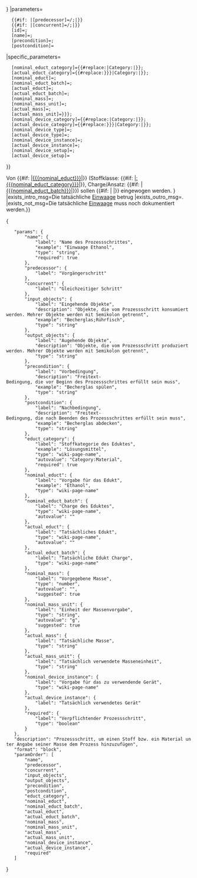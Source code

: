 <includeonly>{{LabProcess/Step
|id={{{id|}}}
|name={{{name|}}}
|required={{{required|}}}
|predecessor={{{predecessor|}}}
|concurrent={{{concurrent|}}}
|input_objects={{{input_objects|}}}
|output_objects={{{output_objects|}}}
|form=LabProcess/Steps/GravimetricDosing
|specific_template=LabProcess/Steps/GravimetricDosing/Subpage
|link_type={{{link_type|}}}
|popup={{{popup|{{{Helper/Strings/No}}}}}}
|parameters=
   {{#if: {{{predecessor|}}}|[predecessor]={{FULLPAGENAME}}/{{{predecessor}}};|}}
   {{#if: {{{concurrent|}}}|[concurrent]={{FULLPAGENAME}}/{{{concurrent}}};|}}
   [id]={{{id|}}};
   [name]={{{name|}}};
   [precondition]={{{precondition|}}};
   [postcondition]={{{postcondition|}}}
|specific_parameters=
   [nominal_educt_category]={{#replace:{{{nominal_educt_category|Category:Material}}}|Category:|}}; <!-- Tree input expects no namespace -->
   [actual_educt_category]={{#replace:{{{actual_educt_category|{{{nominal_educt_category|Category:Material}}}}}}|Category:|}}; <!-- Tree input expects no namespace -->
   [nominal_educt]={{{nominal_educt|}}};
   [nominal_educt_batch]={{{nominal_educt_batch|}}};
   [actual_educt]={{{actual_educt|}}};
   [actual_educt_batch]={{{actual_educt_batch|}}};
   [nominal_mass]={{{nominal_mass|}}};
   [nominal_mass_unit]={{{nominal_mass_unit|}}};
   [actual_mass]={{{actual_mass|}}};
   [actual_mass_unit]={{{actual_mass_unit|{{{nominal_mass_unit}}}}}};
   [nominal_device_category]={{#replace:{{{nominal_device_category|Category:Device}}}|Category:|}}; <!-- Tree input expects no namespace -->
   [actual_device_category]={{#replace:{{{actual_device_category|{{{nominal_device_category|Category:Device}}}}}}|Category:|}}; <!-- Tree input expects no namespace -->
   [nominal_device_type]={{{nominal_device_type|}}};
   [actual_device_type]={{{actual_device_type|}}};
   [nominal_device_instance]={{{nominal_device_instance|}}};
   [actual_device_instance]={{{actual_device_instance|}}};
   [nominal_device_setup]={{{nominal_device_setup|}}};
   [actual_device_setup]={{{actual_device_setup|}}}
}}

<!-- BESCHREIBUNG -->
Von {{#if: {{{nominal_educt|}}}|[[{{{nominal_educt}}}]]|{{Message/NotDefined}}}} 
(Stoffklasse: {{#if: {{{nominal_educt_category|}}}|[[:{{{nominal_educt_category}}}]]|{{Message/NotDefined}}}}, Charge/Ansatz: {{#if: {{{nominal_educt_batch|}}}|[[{{{nominal_educt_batch}}}]]|{{Message/NotDefined}}}}) 
sollen
{{#if: {{{nominal_mass|}}}|{{{nominal_mass}}} {{{nominal_mass_unit}}}|{{Message/NotDefined}}}} 
eingewogen werden.
{{LabProcess/Query/DeviceParam
|intro=Als Gerät soll
|outro=verwendet werden.
|prefix=
|suffix=
|process_step_name={{{name|}}}
|device_category={{{nominal_device_category|}}}
|nominal_device_type={{{nominal_device_type|}}}
|actual_device_type={{{actual_device_type|}}}
|nominal_device_instance={{{nominal_device_instance|}}}
|actual_device_instance={{{actual_device_instance|}}}
|nominal_device_setup={{{nominal_device_setup|}}}
|actual_device_setup={{{actual_device_setup|}}}
}}
{{LabProcess/Query/GenericParam
|process_step_name={{{name}}}
|parameter_name=Einwaage
|parameter_unit={{{actual_mass_unit|{{{nominal_mass_unit}}}}}}
|exists_intro_msg=Die tatsächliche [[Einwaage]] betrug
|exists_outro_msg=.
|exists_not_msg=Die tatsächliche [[Einwaage]] muss noch dokumentiert werden.}}
{{LabProcess/Query/GenericParam
|process_step_name={{{name|}}}
|parameter_name=Edukt Charge
|exists_intro_msg=Die tatsächliche verwendete [[Edukt Charge]] war
|exists_outro_msg=.
|exists_not_msg=Die tatsächliche [[Edukt Charge]] muss noch dokumentiert werden.}}

</includeonly>
<noinclude>
<templatedata>
{
	"params": {
		"name": {
			"label": "Name des Prozessschrittes",
			"example": "Einwaage Ethanol",
			"type": "string",
			"required": true
		},
		"predecessor": {
			"label": "Vorgängerschritt"
		},
		"concurrent": {
			"label": "Gleichzeitiger Schritt"
		},
		"input_objects": {
			"label": "Eingehende Objekte",
			"description": "Objekte, die vom Prozessschritt konsumiert werden. Mehrer Objekte werden mit Semikolon getrennt",
			"example": "Becherglas;Rührfisch",
			"type": "string"
		},
		"output_objects": {
			"label": "Augehende Objekte",
			"description": "Objekte, die vom Prozessschritt produziert werden. Mehrer Objekte werden mit Semikolon getrennt",
			"type": "string"
		},
		"precondition": {
			"label": "Vorbedingung",
			"description": "Freitext-Bedingung, die vor Beginn des Prozessschrittes erfüllt sein muss",
			"example": "Becherglas spülen",
			"type": "string"
		},
		"postcondition": {
			"label": "Nachbedingung",
			"description": "Freitext-Bedingung, die nach Beenden des Prozessschrittes erfüllt sein muss",
			"example": "Becherglas abdecken",
			"type": "string"
		},
		"educt_category": {
			"label": "Stoffkategorie des Eduktes",
			"example": "Lösungsmittel",
			"type": "wiki-page-name",
			"autovalue": "Category:Material",
			"required": true
		},
		"nominal_educt": {
			"label": "Vorgabe für das Edukt",
			"example": "Ethanol",
			"type": "wiki-page-name"
		},
		"nominal_educt_batch": {
			"label": "Charge des Eduktes",
			"type": "wiki-page-name",
			"autovalue": ""
		},
		"actual_educt": {
			"label": "Tatsächliches Edukt",
			"type": "wiki-page-name",
			"autovalue": ""
		},
		"actual_educt_batch": {
			"label": "Tatsächliche Edukt Charge",
			"type": "wiki-page-name"
		},
		"nominal_mass": {
			"label": "Vorgegebene Masse",
			"type": "number",
			"autovalue": "",
			"suggested": true
		},
		"nominal_mass_unit": {
			"label": "Einheit der Massenvorgabe",
			"type": "string",
			"autovalue": "g",
			"suggested": true
		},
		"actual_mass": {
			"label": "Tatsächliche Masse",
			"type": "string"
		},
		"actual_mass_unit": {
			"label": "Tatsächlich verwendete Masseneinheit",
			"type": "string"
		},
		"nominal_device_instance": {
			"label": "Vorgabe für das zu verwendende Gerät",
			"type": "wiki-page-name"
		},
		"actual_device_instance": {
			"label": "Tatsächlich verwendetes Gerät"
		},
		"required": {
			"label": "Verpflichtender Prozessschritt",
			"type": "boolean"
		}
	},
	"description": "Prozessschritt, um einen Stoff bzw. ein Material unter Angabe seiner Masse dem Prozess hinzuzufügen",
	"format": "block",
	"paramOrder": [
		"name",
		"predecessor",
		"concurrent",
		"input_objects",
		"output_objects",
		"precondition",
		"postcondition",
		"educt_category",
		"nominal_educt",
		"nominal_educt_batch",
		"actual_educt",
		"actual_educt_batch",
		"nominal_mass",
		"nominal_mass_unit",
		"actual_mass",
		"actual_mass_unit",
		"nominal_device_instance",
		"actual_device_instance",
		"required"
	]
}
</templatedata>
</noinclude>